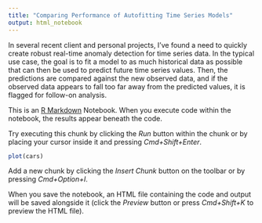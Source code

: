 ```yaml
---
title: "Comparing Performance of Autofitting Time Series Models"
output: html_notebook
---
```


In several recent client and personal projects, I've found a need to quickly create robust real-time anomaly detection for time series data. In the typical use case, the goal is to fit a model to as much historical data as possible that can then be used to predict future time series values. Then, the predictions are compared against the new observed data, and if the observed data appears to fall too far away from the predicted values, it is flagged for follow-on analysis. 

This is an [R Markdown](http://rmarkdown.rstudio.com) Notebook. When you execute code within the notebook, the results appear beneath the code. 

Try executing this chunk by clicking the *Run* button within the chunk or by placing your cursor inside it and pressing *Cmd+Shift+Enter*. 

```r
plot(cars)
```

Add a new chunk by clicking the *Insert Chunk* button on the toolbar or by pressing *Cmd+Option+I*.

When you save the notebook, an HTML file containing the code and output will be saved alongside it (click the *Preview* button or press *Cmd+Shift+K* to preview the HTML file).
